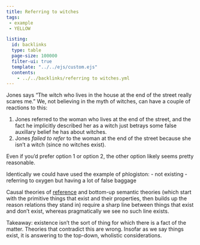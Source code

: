 ```yaml
---
title: Referring to witches
tags: 
 - example
 - YELLOW

listing:
  id: backlinks
  type: table
  page-size: 100000
  filter-ui: true
  template: "../../ejs/custom.ejs"
  contents:
    - ../../backlinks/referring to witches.yml
---
```


Jones says "The witch who lives in the house at the end of the street really scares me." We, not believing in the myth of witches, can have a couple of reactions to this:

1. Jones referred to the woman who lives at the end of the street, and the fact he implicitly described her as a witch just betrays some false auxillary belief he has about witches.
2. Jones *failed to refer* to the woman at the end of the street because she isn't a witch (since no witches exist).

Even if you'd prefer option 1 or option 2, the other option likely seems pretty reasonable. 

Identically we could have used the example of phlogiston:
 - not existing
 - referring to oxygen but having a lot of false baggage

Causal theories of [reference](/docs/phil/Reference.html) and bottom-up semantic theories (which start with the primitive things that exist and their properties, then builds up the reason relations they stand in) require a sharp line between things that exist and don't exist, whereas pragmatically we see no such line exists.

Takeaway: existence isn't the sort of thing for which there is a fact of the matter. Theories that contradict this are wrong. Insofar as we say things exist, it is answering to the top-down, wholistic considerations.